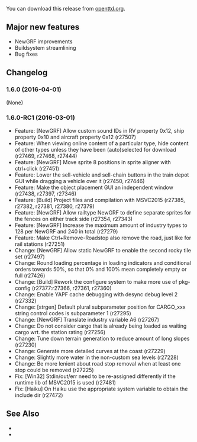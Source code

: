 {{en/-}}
{{en/Archive/OpenTTD/Navigation}}

{{en/Archive/OpenTTD/NaviPrevNext|prev=en/Archive/OpenTTD/OpenTTD 1.5.3|next=en/Archive/OpenTTD/OpenTTD 1.6.1|date=2016-04-01}}

You can download this release from [http://www.openttd.org/en/download-stable/1.6.0 openttd.org].

==Major new features==
* NewGRF improvements
* Buildsystem streamlining
* Bug fixes

==Changelog==
===1.6.0 (2016-04-01)===
(None)

===1.6.0-RC1 (2016-03-01)===
* Feature: [NewGRF] Allow custom sound IDs in RV property 0x12, ship property 0x10 and aircraft property 0x12 (r27507)
* Feature: When viewing online content of a particular type, hide content of other types unless they have been (auto)selected for download (r27469, r27468, r27444)
* Feature: [NewGRF] Move sprite 8 positions in sprite aligner with ctrl+click {{en/Flyspray|6241}} (r27451)
* Feature: Lower the sell-vehicle and sell-chain buttons in the train depot GUI while dragging a vehicle over it {{en/Flyspray|6391}} (r27450, r27446)
* Feature: Make the object placement GUI an independent window (r27438, r27397, r27346)
* Feature: [Build] Project files and compilation with MSVC2015 (r27385, r27382, r27381, r27380, r27379)
* Feature: [NewGRF] Allow railtype NewGRF to define separate sprites for the fences on either track side {{en/Flyspray|6315}} (r27354, r27343)
* Feature: [NewGRF] Increase the maximum amount of industry types to 128 per NewGRF and 240 in total (r27279)
* Feature: Make Ctrl+Remove-Roadstop also remove the road, just like for rail stations {{en/Flyspray|6252}} (r27251)
* Change: [NewGRF] Allow static NewGRF to enable the second rocky tile set (r27497)
* Change: Round loading percentage in loading indicators and conditional orders towards 50%, so that 0% and 100% mean completely empty or full (r27426)
* Change: [Build] Rework the configure system to make more use of pkg-config (r27377:r27366, r27361, r27360)
* Change: Enable YAPF cache debugging with desync debug level 2 (r27332)
* Change: [strgen] Default plural subparameter position for CARGO_xxx string control codes is subparameter 1 (r27295)
* Change: [NewGRF] Translate industry variable A6 (r27267)
* Change: Do not consider cargo that is already being loaded as waiting cargo wrt. the station rating {{en/Flyspray|6165}} (r27256)
* Change: Tune down terrain generation to reduce amount of long slopes (r27230)
* Change: Generate more detailed curves at the coast (r27229)
* Change: Slightly more water in the non-custom sea levels (r27228)
* Change: Be more lenient about road stop removal when at least one stop could be removed {{en/Flyspray|6262}} (r27225)
* Fix: [Win32] Stdin/out/err need to be re-assigned differently if the runtime lib of MSVC2015 is used (r27481)
* Fix: [Haiku] On Haiku use the appropriate system variable to obtain the include dir {{en/Flyspray|6401}} (r27472)

==See Also==
* {{en/Forum|topic=74566|Forum topic for 1.6.0-RC1}}
* {{en/OTTDNewsArticle|225|The 1.6.0-RC1 news article}}